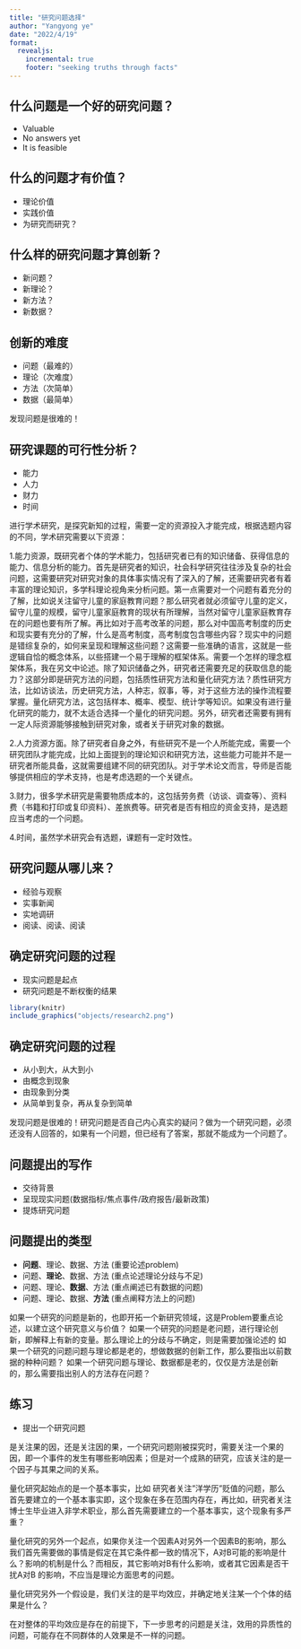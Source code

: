 ```yaml
---
title: "研究问题选择"
author: "Yangyong ye"
date: "2022/4/19"
format:
  revealjs:
    incremental: true   
    footer: "seeking truths through facts"
---
```


## 什么问题是一个好的研究问题？

-   Valuable
-   No answers yet
-   It is feasible

## 什么的问题才有价值？

-   理论价值
-   实践价值
-   为研究而研究？

## 什么样的研究问题才算创新？

-   新问题？
-   新理论？
-   新方法？
-   新数据？

## 创新的难度

-   问题（最难的）
-   理论（次难度）
-   方法（次简单）
-   数据（最简单）

::: notes
发现问题是很难的！
:::

## 研究课题的可行性分析？

-   能力
-   人力
-   财力
-   时间

::: notes
进行学术研究，是探究新知的过程，需要一定的资源投入才能完成，根据选题内容的不同，学术研究需要以下资源：

1.能力资源，既研究者个体的学术能力，包括研究者已有的知识储备、获得信息的能力、信息分析的能力。首先是研究者的知识，社会科学研究往往涉及复杂的社会问题，这需要研究对研究对象的具体事实情况有了深入的了解，还需要研究者有着丰富的理论知识，多学科理论视角来分析问题。第一点需要对一个问题有着充分的了解，比如说关注留守儿童的家庭教育问题？那么研究者就必须留守儿童的定义，留守儿童的规模，留守儿童家庭教育的现状有所理解，当然对留守儿童家庭教育存在的问题也要有所了解。再比如对于高考改革的问题，那么对中国高考制度的历史和现实要有充分的了解，什么是高考制度，高考制度包含哪些内容？现实中的问题是错综复杂的，如何来呈现和理解这些问题？这需要一些准确的语言，这就是一些逻辑自恰的概念体系，以些搭建一个易于理解的框架体系。需要一个怎样的理念框架体系，我在另文中论述。除了知识储备之外，研究者还需要充足的获取信息的能力？这部分即是研究方法的问题，包括质性研究方法和量化研究方法？质性研究方法，比如访谈法，历史研究方法，人种志，叙事，等，对于这些方法的操作流程要掌握。量化研究方法，这包括样本、概率、模型、统计学等知识。如果没有进行量化研究的能力，就不太适合选择一个量化的研究问题。另外，研究者还需要有拥有一定人际资源能够接触到研究对象，或者关于研究对象的数据。

2.人力资源方面。除了研究者自身之外，有些研究不是一个人所能完成，需要一个研究团队才能完成，比如上面提到的理论知识和研究方法，这些能力可能并不是一研究者所能具备，这就需要组建不同的研究团队。对于学术论文而言，导师是否能够提供相应的学术支持，也是考虑选题的一个关键点。

3.财力，很多学术研究是需要物质成本的，这包括劳务费（访谈、调查等）、资料费（书籍和打印或复印资料）、差旅费等。研究者是否有相应的资金支持，是选题应当考虑的一个问题。

4.时间，虽然学术研究会有选题，课题有一定时效性。
:::

## 研究问题从哪儿来？

-   经验与观察
-   实事新闻
-   实地调研
-   阅读、阅读、阅读

## 确定研究问题的过程

-   现实问题是起点
-   研究问题是不断权衡的结果

```r
library(knitr)
include_graphics("objects/research2.png")
```

## 确定研究问题的过程

-   从小到大，从大到小
-   由概念到现象
-   由现象到分类
-   从简单到复杂，再从复杂到简单

::: notes
发现问题是很难的！研究问题是否自己内心真实的疑问？做为一个研究问题，必须还没有人回答的，如果有一个问题，但已经有了答案，那就不能成为一个问题了。
:::

## 问题提出的写作

-   交待背景
-   呈现现实问题(数据指标/焦点事件/政府报告/最新政策)
-   提炼研究问题

## 问题提出的类型

-   **问题**、理论、数据、方法 (重要论述problem)
-   问题、**理论**、数据、方法 (重点论述理论分歧与不足)
-   问题、理论、**数据**、方法 (重点阐述已有数据的问题)
-   问题、理论、数据、**方法** (重点阐释方法上的问题)

::: notes
如果一个研究的问题是新的，也即开拓一个新研究领域，这是Problem要重点论述，以建立这个研究意义与价值？ 如果一个研究的问题是老问题，进行理论创新，即解释上有新的变量。那么理论上的分歧与不确定，则是需要加强论述的 如果一个研究的问题问题与理论都是老的，想做数据的创新工作，那么要指出以前数据的种种问题？ 如果一个研究问题与理论、数据都是老的，仅仅是方法是创新的，那么需要指出别人的方法存在问题？
:::

## 练习

-   提出一个研究问题

::: notes
是关注果的因，还是关注因的果，一个研究问题刚被探究时，需要关注一个果的因，即一个事件的发生有哪些影响因素；但是对一个成熟的研究，应该关注的是一个因子与其果之间的关系。

量化研究起始点的是一个基本事实，比如 研究者关注"洋学历"贬值的问题，那么首先要建立的一个基本事实即，这个现象在多在范围内存在，再比如，研究者关注博士生毕业进入非学术职业，那么首先需要建立的一个基本事实，这个现象有多严重？

量化研究的另外一个起点，如果你关注一个因素A对另外一个因素B的影响，那么我们首先需要做的事情是假定在其它条件都一致的情况下，A对B可能的影响是什么？影响的机制是什么？而相反，其它影响对B有什么影响，或者其它因素是否干扰A对B 的影响，不应当是理论方面思考的问题。

量化研究另外一个假设是，我们关注的是平均效应，并确定地关注某一个个体的结果是什么？

在对整体的平均效应是存在的前提下，下一步思考的问题是关注，效用的异质性的问题，可能存在不同群体的人效果是不一样的问题。
:::
